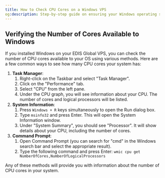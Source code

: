 ```yaml
---
title: How to Check CPU Cores on a Windows VPS
og:description: Step-by-step guide on ensuring your Windows operating system on a VPS recognizes all available CPU cores. Discover how to verify core count and optimize performance.
---
```



## Verifying the Number of Cores Available to Windows

If you installed Windows on your EDIS Global VPS, you can check the number of CPU cores available to your OS using various methods. Here are a few common ways to see how many CPU cores your system has:

1. **Task Manager**:
   1. Right-click on the Taskbar and select "Task Manager".
   2. Click on the "Performance" tab.
   3. Select "CPU" from the left pane.
   4. Under the CPU graph, you will see information about your CPU. The number of cores and logical processors will be listed.
2. **System Information**:
   1. Press `Windows + R` keys simultaneously to open the Run dialog box.
   2. Type `msinfo32` and press Enter. This will open the System Information window.
   3. Under "System Summary", you should see "Processor". It will show details about your CPU, including the number of cores.
3. **Command Prompt**:
   1. Open Command Prompt (you can search for "cmd" in the Windows search bar and select the appropriate result).
   2. Type the following command and press Enter:
      `wmic cpu get NumberOfCores,NumberOfLogicalProcessors`

Any of these methods will provide you with information about the number of CPU cores in your system.

<CtaButton
  label='CPU Cores vs. CPU Sockets'
  link='./understanding-cpu-cores-vs-sockets-in-vps'
/>
